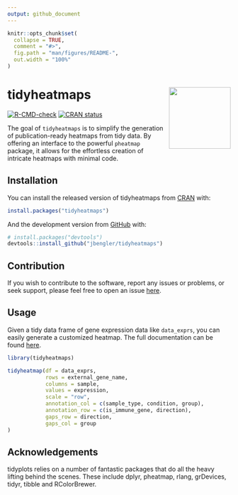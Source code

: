 ```yaml
---
output: github_document
---
```


<!-- README.md is generated from README.Rmd. Please edit that file -->

```r
knitr::opts_chunk$set(
  collapse = TRUE,
  comment = "#>",
  fig.path = "man/figures/README-",
  out.width = "100%"
)
```

# tidyheatmaps <img src="man/figures/logo.svg" align="right" height="139" alt="" />

<!-- badges: start -->
[![R-CMD-check](https://github.com/jbengler/tidyheatmaps/actions/workflows/R-CMD-check.yaml/badge.svg)](https://github.com/jbengler/tidyheatmaps/actions/workflows/R-CMD-check.yaml)
[![CRAN status](https://www.r-pkg.org/badges/version/tidyheatmaps)](https://CRAN.R-project.org/package=tidyheatmaps)
<!-- badges: end -->

The goal of `tidyheatmaps` is to simplify the generation of publication-ready heatmaps from tidy data. By offering an interface to the powerful `pheatmap` package, it allows for the effortless creation of intricate heatmaps with minimal code.

## Installation

You can install the released version of tidyheatmaps from [CRAN](https://cran.r-project.org/) with:
``` r
install.packages("tidyheatmaps")
```

And the development version from [GitHub](https://github.com/) with:
``` r
# install.packages("devtools")
devtools::install_github("jbengler/tidyheatmaps")
```
## Contribution

If you wish to contribute to the software, report any issues or problems, or seek support, please feel free to open an issue [here](https://github.com/jbengler/tidyheatmaps/issues).

## Usage

Given a tidy data frame of gene expression data like `data_exprs`, you can easily generate a customized heatmap. The full documentation can be found [here](https://jbengler.github.io/tidyheatmaps/).

```r
library(tidyheatmaps)

tidyheatmap(df = data_exprs,
            rows = external_gene_name,
            columns = sample,
            values = expression,
            scale = "row",
            annotation_col = c(sample_type, condition, group),
            annotation_row = c(is_immune_gene, direction),
            gaps_row = direction,
            gaps_col = group
)
```


## Acknowledgements

tidyplots relies on a number of fantastic packages that do all the heavy lifting behind the scenes. These include 
    dplyr,
    pheatmap,
    rlang,
    grDevices,
    tidyr,
    tibble and
    RColorBrewer.


